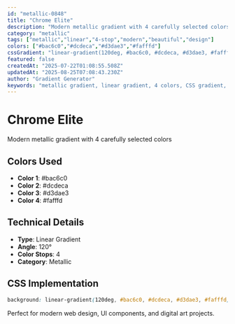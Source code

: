 ```yaml
---
id: "metallic-0848"
title: "Chrome Elite"
description: "Modern metallic gradient with 4 carefully selected colors"
category: "metallic"
tags: ["metallic","linear","4-stop","modern","beautiful","design"]
colors: ["#bac6c0","#dcdeca","#d3dae3","#fafffd"]
cssGradient: "linear-gradient(120deg, #bac6c0, #dcdeca, #d3dae3, #fafffd)"
featured: false
createdAt: "2025-07-22T01:08:55.508Z"
updatedAt: "2025-08-25T07:08:43.230Z"
author: "Gradient Generator"
keywords: "metallic gradient, linear gradient, 4 colors, CSS gradient, design, #bac6c0, #dcdeca, #d3dae3, #fafffd"
---
```


# Chrome Elite

Modern metallic gradient with 4 carefully selected colors

## Colors Used
- **Color 1**: #bac6c0
- **Color 2**: #dcdeca
- **Color 3**: #d3dae3
- **Color 4**: #fafffd

## Technical Details
- **Type**: Linear Gradient
- **Angle**: 120°
- **Color Stops**: 4
- **Category**: Metallic

## CSS Implementation
```css
background: linear-gradient(120deg, #bac6c0, #dcdeca, #d3dae3, #fafffd);
```

Perfect for modern web design, UI components, and digital art projects.
